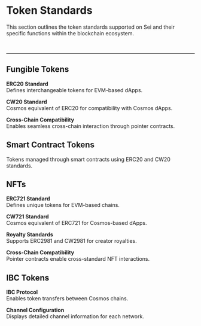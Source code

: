 
# Token Standards

This section outlines the token standards supported on Sei and their specific functions within the blockchain ecosystem.

<br />

<div className="mb-4">
  <SeiTokenCard tooltip="Native SEI token for EVM and Cosmos conversions." />
</div>

<hr className="border-dashed border-[#9E1F19] my-4" />

## Fungible Tokens

**ERC20 Standard**  
Defines interchangeable tokens for EVM-based dApps.

**CW20 Standard**  
Cosmos equivalent of ERC20 for compatibility with Cosmos dApps.

**Cross-Chain Compatibility**  
Enables seamless cross-chain interaction through pointer contracts.

<div className="my-4">
  <TokenCard
    title="Token Factory Guide"
    steps={[
      {
        text: "Requirements:\n• seid CLI\n• Wallet with SEI tokens on devnet"
      },
      {
        text: "Step 1: Create a denom (factory-ACCOUNT-DENOM).",
        command: "seid tx tokenfactory create-denom DENOM --from=ACCOUNT --chain-id=arctic-1 ..."
      },
      {
        text: "Step 2: Set token metadata with a JSON file.",
        command: "seid tx tokenfactory set-denom-metadata METADATA_FILE ..."
      },
      {
        text: "Step 3: Mint tokens. Replace AMOUNT as needed.",
        command: "seid tx tokenfactory mint AMOUNT --from=ACCOUNT ..."
      },
      {
        text: "Step 4: Burn tokens to reduce supply.",
        command: "seid tx tokenfactory burn AMOUNT --from=ACCOUNT ..."
      },
      {
        text: "Step 5: Create an EVM pointer contract for ERC20 compatibility.",
        command: "seid tx evm register-evm-pointer NATIVE factory-ACCOUNT-DENOM ..."
      },
      {
        text: "Pointer Contract Notes:\nCheck or register an EVM pointer for cross-chain usage.",
        command: "seid q evm pointer [type] [pointee] [flags]"
      }
    ]}
  />
</div>

## Smart Contract Tokens

Tokens managed through smart contracts using ERC20 and CW20 standards.

<div className="my-4">
  <TokenCard
    title="Smart Contract Token Guide"
    steps={[
      {
        text: "Step 1: Deploy the WASM contract.",
        command: "seid tx wasm store (wasm-file) ..."
      },
      {
        text: "Step 2: Instantiate with parameters (supply, name, symbol).",
        command: "seid tx wasm instantiate (code_id) '{\"token_name\":\"MyToken\",\"symbol\":\"MTK\"}' ..."
      },
      {
        text: "Step 3: Use execute messages to mint, burn, or transfer tokens."
      }
    ]}
  />
</div>

## NFTs

**ERC721 Standard**  
Defines unique tokens for EVM-based chains.

**CW721 Standard**  
Cosmos equivalent of ERC721 for Cosmos-based dApps.

**Royalty Standards**  
Supports ERC2981 and CW2981 for creator royalties.

**Cross-Chain Compatibility**  
Pointer contracts enable cross-standard NFT interactions.

<div className="my-4">
  <TokenCard
    title="NFT Deployment Guide"
    steps={[
      {
        text: "Step 1: Deploy the NFT contract (store the WASM).",
        command: "seid tx wasm store (nft-wasm-file) ..."
      },
      {
        text: "Step 2: Instantiate with collection details (name, symbol, royalties).",
        command: "seid tx wasm instantiate (code_id) '{\"name\":\"MyNFTCollection\",\"symbol\":\"MNFT\"}' ..."
      },
      {
        text: "Step 3: Mint NFTs using execute messages (metadata URIs, etc.)."
      }
    ]}
  />
</div>

## IBC Tokens

**IBC Protocol**  
Enables token transfers between Cosmos chains.

**Channel Configuration**  
Displays detailed channel information for each network.

<div className="mt-4">
  <IbcTokensCard />
</div>
